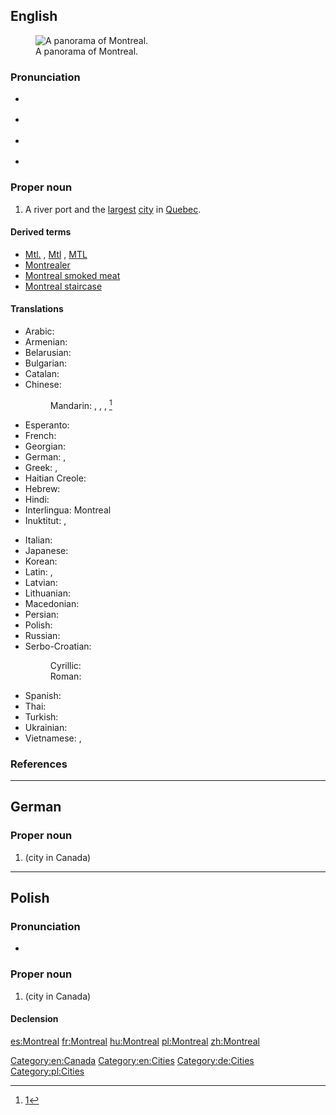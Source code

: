 {{also|Montréal}}
==English==
{{wikipedia}}
[[Image:Montreal Twilight Panorama 2006.jpg|thumb|right|A panorama of Montreal.]]

===Pronunciation===
* {{a|UK}} {{IPA|/ˌmɒntɹiˈɔːl/|lang=en}}
* {{a|US}} {{IPA|/ˌmɑntɹiˈɔl/|lang=en}}
* {{a|CA}} {{IPA|/ˌmʌntɹiːˈɒl/|lang=en}}
* {{audio|Montreal-English-pronunciation.oga|Audio (Canada)}}

===Proper noun===
{{en-proper noun}}

# A river port and the [[largest]] [[city]] in [[Quebec]].

====Derived terms====
* [[Mtl.]] , [[Mtl]] , [[MTL]] {{gloss|abbreviation}}
* [[Montrealer]]
* [[Montreal smoked meat]]
* [[Montreal staircase]]

====Translations====
{{trans-top|a city in Quebec}}
* Arabic: {{t-|ar|مونتريال|m|tr=muntriyaal}}
* Armenian: {{t-|hy|Մոնրեալ|tr=Monreal}}
* Belarusian: {{t-|be|Манрэаль|m|tr=Manreál’}}
* Bulgarian: {{t-|bg|Монреал|m|tr=Monreál}}
* Catalan: {{t-|ca|Mont-real|m}}
* Chinese:
*: Mandarin: {{t|cmn|蒙特利爾|sc=Hani}}, {{t|cmn|蒙特利尔|tr=Méngtèlì'ěr|sc=Hani}}, {{t|cmn|满地河|tr=Mǎndìhé|sc=Hani}}, {{qualifier|familiar}} {{t|cmn|蒙城|tr=Méngchéng|sc=Hani}}<ref>[http://www.sinoquebec.com/bbs/forumdisplay.php?f=11]</ref>
* Esperanto: {{t-|eo|Montrealo}}
* French: {{t+|fr|Montréal|m}}
* Georgian: {{t-|ka|მონრეალი|tr=monreali|sc=Geor}}
* German: {{t-|de|Montreal|n}}, {{t+|de|Montréal|n}}
* Greek: {{t+|el|Μόντρεαλ|tr=Móndreal}}, {{t-|el|Μονρεάλη|tr=Monreáli}}
* Haitian Creole: {{tø|ht|Monreyal}}
* Hebrew: {{t-|he|מונטריאול}}
* Hindi: {{t-|hi|मॉन्ट्रियल|tr=monṭriyal}}
* Interlingua: Montreal
* Inuktitut: {{t|iu|Manrial|tr=ᒧᕆᐊᓪ|sc=Cans}}, {{t|iu|ᒧᕆᑐᐋᓪ|tr=Munturiaal|sc=Cans}}
{{trans-mid}}
* Italian: {{t-|it|Montreale|f}}
* Japanese: {{t-|ja|モントリオール|tr=Montoriōru}}
* Korean: {{t+|ko|몬트리올|tr=Monteuriol|sc=Hang}}
* Latin: {{t-|la|Mons Regius|m|alt=Mons Rēgius}}, {{t-|la|Mons Regalis|m|alt=Mōns Rēgālis}}
* Latvian: {{t-|lv|Monreāla}}
* Lithuanian: {{t-|lt|Monrealis}}
* Macedonian: {{t-|mk|Монтреал|m|tr=Montreál}}
* Persian: {{t-|fa|مونترال}}
* Polish: {{t+|pl|Montreal|m}}
* Russian: {{t-|ru|Монреаль|m|tr=Monreál’}}
* Serbo-Croatian:
*: Cyrillic: {{t-|sh|Монтреал|m|sc=Cyrl}}
*: Roman: {{t-|sh|Montreal|m}}
* Spanish: {{t+|es|Montreal|m}}
* Thai: {{t-|th|มอนทรีออล|tr=mornátreeon}}
* Turkish: {{t-|tr|Montreal}}
* Ukrainian: {{t-|uk|Монреаль|m|tr=Monreál’}}
* Vietnamese: {{t-|vi|Môn re an}}, {{t-|vi|Montréal}}
{{trans-bottom}}

===References===
<references/>

[[Category:en:Canada]]
[[Category:en:Cities]]

----

==German==
{{wikipedia|lang=de}}

===Proper noun===
{{head|de|proper noun|g=n|genitive|Montreals}}

# {{l|en|Montreal}} (city in Canada)

[[Category:de:Cities]]

----

==Polish==
{{wikipedia|lang=pl}}

===Pronunciation===
* {{audio|Pl-Montreal.ogg|Audio}}

===Proper noun===
{{head|pl|proper noun|g=m}}

# {{l|en|Montreal}} (city in Canada)

====Declension====
{{pl-decl-noun-sing|Montreal|Montrealu|Montrealowi|Montreal|Montrealem|Montrealu|Montrealu}}

[[Category:pl:Cities]]

[[es:Montreal]]
[[fr:Montreal]]
[[hu:Montreal]]
[[pl:Montreal]]
[[zh:Montreal]]